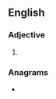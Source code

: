 ==English==

===Adjective===
{{head|en|adjective superlative form}}

# {{en-superlative of|brothy}}

===Anagrams===
* {{anagrams|en|theorbist}}